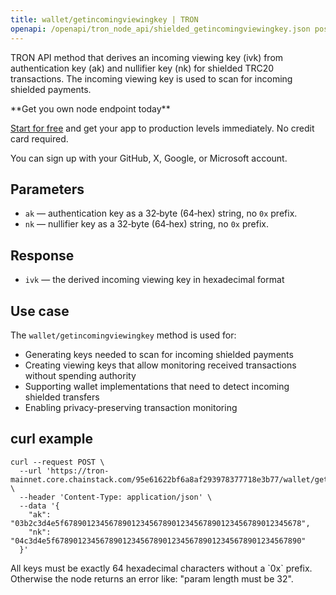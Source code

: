 ```yaml
---
title: wallet/getincomingviewingkey | TRON
openapi: /openapi/tron_node_api/shielded_getincomingviewingkey.json post /95e61622bf6a8af293978377718e3b77/wallet/getincomingviewingkey
---
```


TRON API method that derives an incoming viewing key (ivk) from authentication key (ak) and nullifier key (nk) for shielded TRC20 transactions. The incoming viewing key is used to scan for incoming shielded payments.

<Check>
**Get you own node endpoint today**

[Start for free](https://console.chainstack.com/) and get your app to production levels immediately. No credit card required.

You can sign up with your GitHub, X, Google, or Microsoft account.
</Check>


## Parameters

* `ak` — authentication key as a 32‑byte (64‑hex) string, no `0x` prefix.
* `nk` — nullifier key as a 32‑byte (64‑hex) string, no `0x` prefix.

## Response

* `ivk` — the derived incoming viewing key in hexadecimal format

## Use case

The `wallet/getincomingviewingkey` method is used for:

* Generating keys needed to scan for incoming shielded payments
* Creating viewing keys that allow monitoring received transactions without spending authority
* Supporting wallet implementations that need to detect incoming shielded transfers
* Enabling privacy-preserving transaction monitoring

## curl example

```shell Shell
curl --request POST \
  --url 'https://tron-mainnet.core.chainstack.com/95e61622bf6a8af293978377718e3b77/wallet/getincomingviewingkey' \
  --header 'Content-Type: application/json' \
  --data '{
    "ak": "03b2c3d4e5f67890123456789012345678901234567890123456789012345678",
    "nk": "04c3d4e5f6789012345678901234567890123456789012345678901234567890"
  }'
```

<Info>
All keys must be exactly 64 hexadecimal characters without a `0x` prefix. Otherwise the node returns an error like: "param length must be 32".
</Info>
